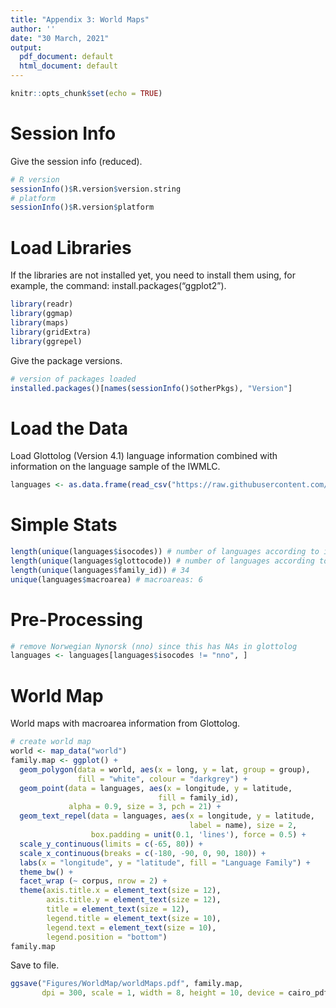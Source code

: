 ```yaml
---
title: "Appendix 3: World Maps"
author: ''
date: "30 March, 2021"
output:
  pdf_document: default
  html_document: default
---
```


```r
knitr::opts_chunk$set(echo = TRUE)
```

# Session Info
Give the session info (reduced).
```r
# R version
sessionInfo()$R.version$version.string
# platform
sessionInfo()$R.version$platform 
```

# Load Libraries
If the libraries are not installed yet, you need to install them using, for example, the command: install.packages("ggplot2").
```r
library(readr)
library(ggmap)
library(maps)
library(gridExtra)
library(ggrepel)
```

Give the package versions.
```r
# version of packages loaded
installed.packages()[names(sessionInfo()$otherPkgs), "Version"]
```

# Load the Data 
Load Glottolog (Version 4.1) language information combined with information on the language sample of the IWMLC.
```r
languages <- as.data.frame(read_csv("https://raw.githubusercontent.com/IWMLC/language-complexity-metrics/master/languages_metaInfo.csv"))
```

# Simple Stats
```r
length(unique(languages$isocodes)) # number of languages according to iso: 79
length(unique(languages$glottocode)) # number of languages according to glottolog: 79
length(unique(languages$family_id)) # 34
unique(languages$macroarea) # macroareas: 6
```

# Pre-Processing
```r
# remove Norwegian Nynorsk (nno) since this has NAs in glottolog
languages <- languages[languages$isocodes != "nno", ]
```

# World Map
World maps with macroarea information from Glottolog.
```r
# create world map
world <- map_data("world")
family.map <- ggplot() + 
  geom_polygon(data = world, aes(x = long, y = lat, group = group), 
               fill = "white", colour = "darkgrey") +
  geom_point(data = languages, aes(x = longitude, y = latitude, 
                                 fill = family_id), 
             alpha = 0.9, size = 3, pch = 21) +
  geom_text_repel(data = languages, aes(x = longitude, y = latitude, 
                                        label = name), size = 2,
                  box.padding = unit(0.1, 'lines'), force = 0.5) +
  scale_y_continuous(limits = c(-65, 80)) +
  scale_x_continuous(breaks = c(-180, -90, 0, 90, 180)) +
  labs(x = "longitude", y = "latitude", fill = "Language Family") +
  theme_bw() +
  facet_wrap (~ corpus, nrow = 2) +
  theme(axis.title.x = element_text(size = 12),
        axis.title.y = element_text(size = 12),
        title = element_text(size = 12),
        legend.title = element_text(size = 10),
        legend.text = element_text(size = 10),
        legend.position = "bottom")
family.map
```

Save to file.
```r
ggsave("Figures/WorldMap/worldMaps.pdf", family.map, 
       dpi = 300, scale = 1, width = 8, height = 10, device = cairo_pdf)
```
